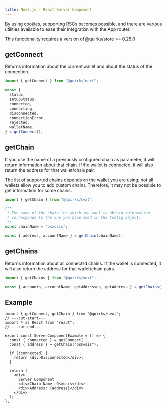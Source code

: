 ```yaml
---
title: Next.js - React Server Component
---
```


By using [cookies](/docs/getting-started/react/ssr-with-cookies), supporting [RSCs](https://vercel.com/blog/understanding-react-server-components) becomes possible, and there are various utilities available to ease their integration with the App router.

<Callout type="warn" title="Notice">
  This functionality requires a version of @quirks/store >= 0.25.0
</Callout>

## getConnect

Returns information about the current wallet and about the status of the connection.

```ts twoslash
import { getConnect } from "@quirks/next";

const {
  status,
  setupStatus,
  connected,
  connecting,
  disconnected,
  connectionError,
  rejected,
  walletName,
} = getConnect();
```

## getChain

If you use the name of a previously configured chain as parameter, it will
return information about that chain. If the wallet is connected, it will also
return the address for that wallet/chain pair.

<Callout title="Note">
  The list of supported chains depends on the wallet you are using; not all
  wallets allow you to add custom chains. Therefore, it may not be possible to
  get information for some chains.
</Callout>

```ts twoslash
import { getChain } from "@quirks/next";

/**
 * The name of the chain for which you want to obtain information
 * corresponds to the one you have used in the Config object.
 */
const chainName = "osmosis";

const { address, accountName } = getChain(chainName);
```

## getChains

Returns information about all connected chains. If the wallet is connected,
it will also return the address for that wallet/chain pairs.

```ts twoslash
import { getChains } from "@quirks/next";

const { accounts, accountName, getAddresses, getAddress } = getChains();
```

## Example

```tsx twoslash title="/app/server-component-example.tsx"
import { getConnect, getChain } from "@quirks/next";
// ---cut-start---
import * as React from "react";
// ---cut-end---

export const ServerComponentExample = () => {
  const { connected } = getConnect();
  const { address } = getChain("osmosis");

  if (!connected) {
    return <div>Disconnected</div>;
  }

  return (
    <div>
      Server Component
      <div>Chain Name: Osmosis</div>
      <div>Address: {address}</div>
    </div>
  );
};
```
